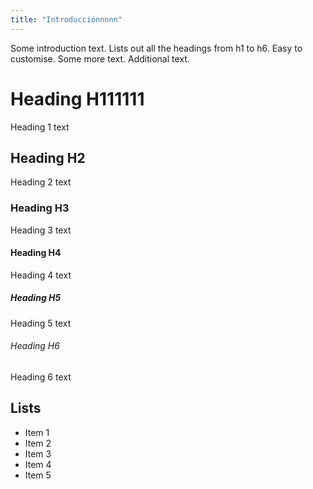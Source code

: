 ```yaml
---
title: "Introducciónnnnn"
---
```


Some introduction text. Lists out all the headings from h1 to h6. Easy to customise. Some more text. Additional text.

# Heading H111111
Heading 1 text

## Heading H2
Heading 2 text

### Heading H3
Heading 3 text

#### Heading H4
Heading 4 text

##### Heading H5
Heading 5 text

###### Heading H6
Heading 6 text

## Lists
- Item 1
- Item 2
- Item 3
- Item 4
- Item 5
